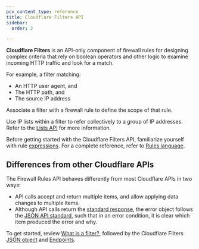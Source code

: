 ```yaml
---
pcx_content_type: reference
title: Cloudflare Filters API
sidebar:
  order: 2

---
```



**Cloudflare Filters** is an API-only component of firewall rules for designing complex criteria that rely on boolean operators and other logic to examine incoming HTTP traffic and look for a match.

<Render file="deprecation-notice" />

For example, a filter matching:

* An HTTP user agent, and
* The HTTP path, and
* The source IP address

Associate a filter with a firewall rule to define the scope of that rule.

Use IP lists within a filter to refer collectively to a group of IP addresses. Refer to the [Lists API](/waf/tools/lists/lists-api/) for more information.

Before getting started with the Cloudflare Filters API, familiarize yourself with rule [expressions](/ruleset-engine/rules-language/expressions/). For a complete reference, refer to [Rules language](/ruleset-engine/rules-language/).

## Differences from other Cloudflare APIs

The Firewall Rules API behaves differently from most Cloudflare APIs in two ways:

* API calls accept and return multiple items, and allow applying data changes to multiple items.
* Although API calls return the [standard response](/fundamentals/api/), the error object follows the [JSON API standard](http://jsonapi.org/format/#errors), such that in an error condition, it is clear which item produced the error and why.

To get started, review [What is a filter?](/firewall/api/cf-filters/what-is-a-filter/), followed by the Cloudflare Filters [JSON object](/firewall/api/cf-firewall-rules/json-object/) and [Endpoints](/firewall/api/cf-firewall-rules/endpoints/).
